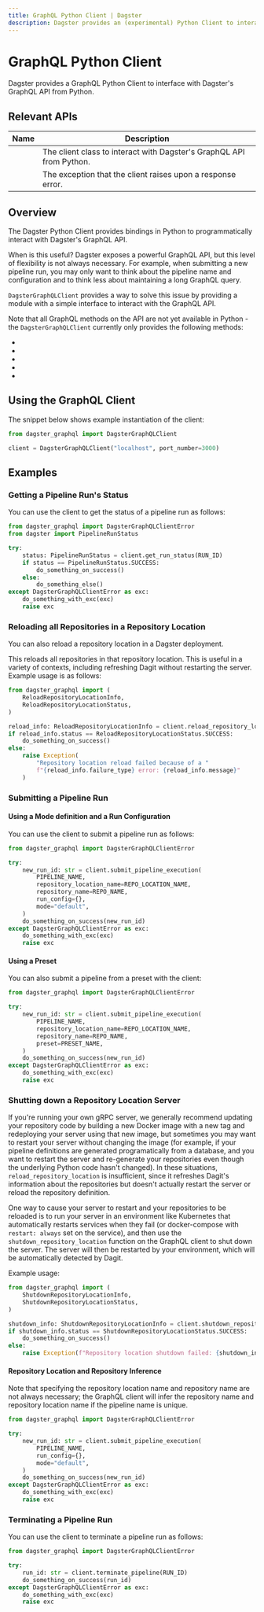```yaml
---
title: GraphQL Python Client | Dagster
description: Dagster provides an (experimental) Python Client to interact with its GraphQL API
---
```


# GraphQL Python Client

Dagster provides a GraphQL Python Client to interface with <Link href="/concepts/dagit/graphql">Dagster's GraphQL API</Link> from Python.

## Relevant APIs

| Name                                                                               | Description                                                          |
| ---------------------------------------------------------------------------------- | -------------------------------------------------------------------- |
| <PyObject module="dagster_graphql" object="DagsterGraphQLClient"/> <Experimental/> | The client class to interact with Dagster's GraphQL API from Python. |
| <PyObject module="dagster_graphql" object="DagsterGraphQLClientError"/>            | The exception that the client raises upon a response error.          |

## Overview

The Dagster Python Client provides bindings in Python to programmatically interact with Dagster's GraphQL API.

When is this useful? Dagster exposes a powerful GraphQL API, but this level of flexibility is not always necessary. For example, when submitting a new pipeline run, you may only want to think about the pipeline name and configuration and to think less about maintaining a long GraphQL query.

`DagsterGraphQLClient` provides a way to solve this issue by providing a module with a simple interface to interact with the GraphQL API.

Note that all GraphQL methods on the API are not yet available in Python - the `DagsterGraphQLClient` currently only provides the following methods:

- <PyObject
  module="dagster_graphql"
  object="DagsterGraphQLClient"
  method="submit_pipeline_execution"
  />
- <PyObject
  module="dagster_graphql"
  object="DagsterGraphQLClient"
  method="get_run_status"
  />
- <PyObject
  module="dagster_graphql"
  object="DagsterGraphQLClient"
  method="reload_repository_location"
  />
- <PyObject
  module="dagster_graphql"
  object="DagsterGraphQLClient"
  method="shutdown_repository_location"
  />
- <PyObject
  module="dagster_graphql"
  object="DagsterGraphQLClient"
  method="terminate_pipeline"
  />

## Using the GraphQL Client

The snippet below shows example instantiation of the client:

```python file=/concepts/dagit/graphql/client_example.py startafter=start_setup_marker endbefore=end_setup_marker
from dagster_graphql import DagsterGraphQLClient

client = DagsterGraphQLClient("localhost", port_number=3000)
```

## Examples

### Getting a Pipeline Run's Status

You can use the client to get the status of a pipeline run as follows:

```python file=/concepts/dagit/graphql/client_example.py startafter=start_run_status_marker endbefore=end_run_status_marker
from dagster_graphql import DagsterGraphQLClientError
from dagster import PipelineRunStatus

try:
    status: PipelineRunStatus = client.get_run_status(RUN_ID)
    if status == PipelineRunStatus.SUCCESS:
        do_something_on_success()
    else:
        do_something_else()
except DagsterGraphQLClientError as exc:
    do_something_with_exc(exc)
    raise exc
```

### Reloading all Repositories in a Repository Location

You can also reload a repository location in a Dagster deployment.

This reloads all repositories in that repository location. This is useful in a variety of contexts, including refreshing Dagit without restarting the server. Example usage is as follows:

```python file=/concepts/dagit/graphql/client_example.py startafter=start_reload_repo_location_marker endbefore=end_reload_repo_location_marker
from dagster_graphql import (
    ReloadRepositoryLocationInfo,
    ReloadRepositoryLocationStatus,
)

reload_info: ReloadRepositoryLocationInfo = client.reload_repository_location(REPO_NAME)
if reload_info.status == ReloadRepositoryLocationStatus.SUCCESS:
    do_something_on_success()
else:
    raise Exception(
        "Repository location reload failed because of a "
        f"{reload_info.failure_type} error: {reload_info.message}"
    )
```

### Submitting a Pipeline Run

#### Using a Mode definition and a Run Configuration

You can use the client to submit a pipeline run as follows:

```python file=/concepts/dagit/graphql/client_example.py startafter=start_submit_marker_default endbefore=end_submit_marker_default
from dagster_graphql import DagsterGraphQLClientError

try:
    new_run_id: str = client.submit_pipeline_execution(
        PIPELINE_NAME,
        repository_location_name=REPO_LOCATION_NAME,
        repository_name=REPO_NAME,
        run_config={},
        mode="default",
    )
    do_something_on_success(new_run_id)
except DagsterGraphQLClientError as exc:
    do_something_with_exc(exc)
    raise exc
```

#### Using a Preset

You can also submit a pipeline from a preset with the client:

```python file=/concepts/dagit/graphql/client_example.py startafter=start_submit_marker_preset endbefore=end_submit_marker_preset
from dagster_graphql import DagsterGraphQLClientError

try:
    new_run_id: str = client.submit_pipeline_execution(
        PIPELINE_NAME,
        repository_location_name=REPO_LOCATION_NAME,
        repository_name=REPO_NAME,
        preset=PRESET_NAME,
    )
    do_something_on_success(new_run_id)
except DagsterGraphQLClientError as exc:
    do_something_with_exc(exc)
    raise exc
```

### Shutting down a Repository Location Server

If you're running your own gRPC server, we generally recommend updating your repository code by building a new Docker image with a new tag and redeploying your server using that new image, but sometimes you may want to restart your server without changing the image (for example, if your pipeline definitions are generated programatically from a database, and you want to restart the server and re-generate your repositories even though the underlying Python code hasn't changed). In these situations, `reload_repository_location` is insufficient, since it refreshes Dagit's information about the repositories but doesn't actually restart the server or reload the repository definition.

One way to cause your server to restart and your repositories to be reloaded is to run your server in an environment like Kubernetes that automatically restarts services when they fail (or docker-compose with `restart: always` set on the service), and then use the `shutdown_repository_location` function on the GraphQL client to shut down the server. The server will then be restarted by your environment, which will be automatically detected by Dagit.

Example usage:

```python file=/concepts/dagit/graphql/client_example.py startafter=start_shutdown_repo_location_marker endbefore=end_shutdown_repo_location_marker
from dagster_graphql import (
    ShutdownRepositoryLocationInfo,
    ShutdownRepositoryLocationStatus,
)

shutdown_info: ShutdownRepositoryLocationInfo = client.shutdown_repository_location(REPO_NAME)
if shutdown_info.status == ShutdownRepositoryLocationStatus.SUCCESS:
    do_something_on_success()
else:
    raise Exception(f"Repository location shutdown failed: {shutdown_info.message}")
```

#### Repository Location and Repository Inference

Note that specifying the repository location name and repository name are not always necessary; the GraphQL client will infer the repository name and repository location name if the pipeline name is unique.

```python file=/concepts/dagit/graphql/client_example.py startafter=start_submit_marker_pipeline_name_only endbefore=end_submit_marker_pipeline_name_only
from dagster_graphql import DagsterGraphQLClientError

try:
    new_run_id: str = client.submit_pipeline_execution(
        PIPELINE_NAME,
        run_config={},
        mode="default",
    )
    do_something_on_success(new_run_id)
except DagsterGraphQLClientError as exc:
    do_something_with_exc(exc)
    raise exc
```

### Terminating a Pipeline Run

You can use the client to terminate a pipeline run as follows:

```python file=/concepts/dagit/graphql/client_example.py startafter=start_terminate_pipeline_marker endbefore=end_terminate_pipeline_marker
from dagster_graphql import DagsterGraphQLClientError

try:
    run_id: str = client.terminate_pipeline(RUN_ID)
    do_something_on_success(run_id)
except DagsterGraphQLClientError as exc:
    do_something_with_exc(exc)
    raise exc
```
